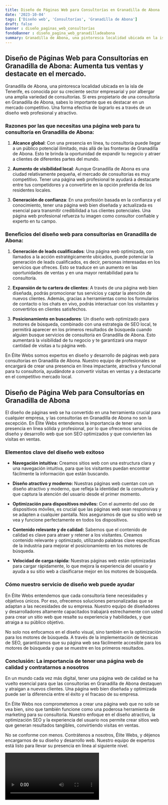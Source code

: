 ```yaml
---
title: Diseño de Páginas Web para Consultorías en Granadilla de Abona
date: '2023-10-04'
tags: ['Diseño web', 'Consultorías', 'Granadilla de Abona']
draft: false
banner : diseño_paginas_web_consultorías
fondoBanner : diseño_pagina_web_granadilladeabona
summary: Granadilla de Abona, una pintoresca localidad ubicada en la isla de Tenerife, es conocida por su creciente sector empresarial y por albergar una amplia variedad de consultorías. Si eres propietario de una consultoría en Granadilla de Abona, sabes lo importante que es destacar en un mercado competitivo. Una forma efectiva de lograrlo es a través de un diseño web profesional y atractivo.
---
```


## Diseño de Páginas Web para Consultorías en Granadilla de Abona: Aumenta tus ventas y destacate en el mercado.

Granadilla de Abona, una pintoresca localidad ubicada en la isla de Tenerife, es conocida por su creciente sector empresarial y por albergar una amplia variedad de consultorías. Si eres propietario de una consultoría en Granadilla de Abona, sabes lo importante que es destacar en un mercado competitivo. Una forma efectiva de lograrlo es a través de un diseño web profesional y atractivo.

### Razones por las que necesitas una página web para tu consultoría en Granadilla de Abona:

1. **Alcance global**: Con una presencia en línea, tu consultoría puede llegar a un público potencial ilimitado, más allá de las fronteras de Granadilla de Abona. Esto te brinda la oportunidad de expandir tu negocio y atraer a clientes de diferentes partes del mundo.

2. **Aumento de visibilidad local**: Aunque Granadilla de Abona es una ciudad relativamente pequeña, el mercado de consultorías es muy competitivo. Tener una página web profesional te ayudará a destacarte entre tus competidores y a convertirte en la opción preferida de los residentes locales.

3. **Generación de confianza**: En una profesión basada en la confianza y el conocimiento, tener una página web bien diseñada y actualizada es esencial para transmitir credibilidad a tus clientes potenciales. Una página web profesional refuerza tu imagen como consultor confiable y experto en tu campo.

### Beneficios del diseño web para consultorías en Granadilla de Abona:

1. **Generación de leads cualificados**: Una página web optimizada, con llamados a la acción estratégicamente ubicados, puede potenciar la generación de leads cualificados, es decir, personas interesadas en los servicios que ofreces. Esto se traduce en un aumento en las oportunidades de ventas y en una mayor rentabilidad para tu consultoría.

2. **Expansión de tu cartera de clientes**: A través de una página web bien diseñada, podrás promocionar tus servicios y captar la atención de nuevos clientes. Además, gracias a herramientas como los formularios de contacto o los chats en vivo, podrás interactuar con los visitantes y convertirlos en clientes satisfechos.

3. **Posicionamiento en buscadores**: Un diseño web optimizado para motores de búsqueda, combinado con una estrategia de SEO local, te permitirá aparecer en los primeros resultados de búsqueda cuando alguien busque servicios de consultoría en Granadilla de Abona. Esto aumentará la visibilidad de tu negocio y te garantizará una mayor cantidad de visitas a tu página web.

En Élite Webs somos expertos en diseño y desarrollo de páginas web para consultorías en Granadilla de Abona. Nuestro equipo de profesionales se encargará de crear una presencia en línea impactante, atractiva y funcional para tu consultoría, ayudándote a convertir visitas en ventas y a destacarte en el competitivo mercado local.

<GifSeo />

<Cta />

## Diseño de Página Web para Consultorías en Granadilla de Abona

El diseño de páginas web se ha convertido en una herramienta crucial para cualquier empresa, y las consultorías en Granadilla de Abona no son la excepción. En Élite Webs entendemos la importancia de tener una presencia en línea sólida y profesional, por lo que ofrecemos servicios de diseño y desarrollo web que son SEO optimizados y que convierten las visitas en ventas.

### Elementos clave del diseño web exitoso

- **Navegación intuitiva:** Creamos sitios web con una estructura clara y una navegación intuitiva, para que los visitantes puedan encontrar fácilmente la información que están buscando. 

- **Diseño atractivo y moderno:** Nuestras páginas web cuentan con un diseño atractivo y moderno, que refleja la identidad de la consultoría y que captura la atención del usuario desde el primer momento.

- **Optimización para dispositivos móviles:** Con el aumento del uso de dispositivos móviles, es crucial que las páginas web sean responsivas y se adapten a cualquier pantalla. Nos aseguramos de que su sitio web se vea y funcione perfectamente en todos los dispositivos.

- **Contenido relevante y de calidad:** Sabemos que el contenido de calidad es clave para atraer y retener a los visitantes. Creamos contenido relevante y optimizado, utilizando palabras clave específicas de la industria para mejorar el posicionamiento en los motores de búsqueda.

- **Velocidad de carga rápida:** Nuestras páginas web están optimizadas para cargar rápidamente, lo que mejora la experiencia del usuario y ayuda a su sitio web a clasificarse mejor en los motores de búsqueda.

### Cómo nuestro servicio de diseño web puede ayudar

En Élite Webs entendemos que cada consultoría tiene necesidades y objetivos únicos. Por eso, ofrecemos soluciones personalizadas que se adaptan a las necesidades de su empresa. Nuestro equipo de diseñadores y desarrolladores altamente capacitados trabajará estrechamente con usted para crear un sitio web que resalte su experiencia y habilidades, y que atraiga a su público objetivo.

No solo nos enfocamos en el diseño visual, sino también en la optimización para los motores de búsqueda. A través de la implementación de técnicas de SEO, garantizamos que su página web sea fácilmente accesible para los motores de búsqueda y que se muestre en los primeros resultados.

### Conclusión: La importancia de tener una página web de calidad y contratarnos a nosotros

En un mundo cada vez más digital, tener una página web de calidad se ha vuelto esencial para que las consultorías en Granadilla de Abona destaquen y atraigan a nuevos clientes. Una página web bien diseñada y optimizada puede ser la diferencia entre el éxito y el fracaso de su empresa.

En Élite Webs nos comprometemos a crear una página web que no solo se vea bien, sino que también funcione como una poderosa herramienta de marketing para su consultoría. Nuestro enfoque en el diseño atractivo, la optimización SEO y la experiencia del usuario nos permite crear sitios web que generan resultados tangibles, convirtiendo visitas en ventas.

No se conforme con menos. Contrátenos a nosotros, Élite Webs, y déjenos encargarnos de su diseño y desarrollo web. Nuestro equipo de expertos está listo para llevar su presencia en línea al siguiente nivel.

<Video />

<CtaBot job='Consultorías' city='Granadilla de Abona'/>

<Gmaps query='Granadilla de Abona+españa+maps' />